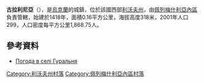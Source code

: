 {{coord|49|38|36|N|24|46|15|E|scale:100000|display=title}}

'''古拉利尼亞'''（{{lang-uk|Гуральня}}），是[[烏克蘭|烏克蘭]]的城鎮，位於該國西部[[利沃夫州|利沃夫州]]，由[[佩列梅什利亞內區|佩列梅什利亞內區]]負責管轄，始建於1418年，面積0.16平方公里，海拔高度318米，2001年人口299，人口密度每平方公里1,868.75人。

==參考資料==
* [http://weather.in.ua/ua/l'vovskaja/6200 Погода в селі Гуральня] {{Wayback|url=http://weather.in.ua/ua/l'vovskaja/6200 |date=20071031031350 }}

[[Category:利沃夫州村落|Category:利沃夫州村落]]
[[Category:佩列梅什利亞內區村落|Category:佩列梅什利亞內區村落]]


{{Lviv-geo-stub}}